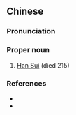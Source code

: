 {{also|韩遂}}
==Chinese==
{{zh-forms|s=韩遂}}

===Pronunciation===
{{zh-pron
|m=Hán Suì
|cat=pn
}}

===Proper noun===
{{zh-proper noun}}

# [[w:Han Sui|Han Sui]] (died 215)

===References===
* {{pedialite|韓遂|lang=zh}}
* {{pedialite|Han Sui}}